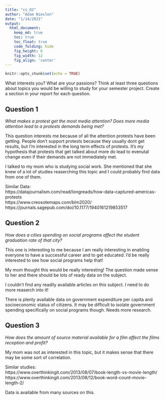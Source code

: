 ```yaml
---
title: "cs_02"
author: "Adam Nieslen"
date: "1/14/2021"
output: 
  html_document:  
    keep_md: true
    toc: true
    toc_float: true
    code_folding: hide
    fig_height: 6
    fig_width: 12
    fig_align: 'center'
---
```


```r
knitr::opts_chunk$set(echo = TRUE)
```

What interests you? What are your passions? Think at least three questions about topics you would be willing to study for your semester project. Create a section in your report for each question.  

## Question 1  
*What makes a protest get the most media attention? Does more media attention lead to a protests demands being met?  *

This question interests me because of all the attention protests have been getting. People don't support protests because they usually dont get results, but I'm interested in the long term effects of protests. It's my hypothesis that protests that get talked about more do lead to evenutal change even if their demands are not immediately met.  

I talked to my mom who is studying social work. She mentioned that she knew of a lot of studies reaserching this topic and I could probably find data from one of them.  

Similar Data:  
https://datajournalism.com/read/longreads/how-data-captured-americas-protests  
https://www.creosotemaps.com/blm2020/  
https://journals.sagepub.com/doi/10.1177/1940161219853517  

## Question 2  
*How does a cities spending on social programs affect the student graduation rate of that city?*  

This one is interesting to me because I am really interesting in enabling everyone to have a successful career and to get educated. I'd be really interested to see how social programs help that!  

My mom thought this would be really interesting! The question made sense to her and there should be lots of ready data on the subject.  

I couldn't find any readily available articles on this subject. I need to do more reaserch into it!  

There is plenty available data on government expenditure per capita and socioeconomic status of citizens. It may be difficult to isolate government spending specifically on social programs though. Needs more research.  

## Question 3  
*How does the amount of source material available for a film affect the films reception and profit?*   

My mom was not as interested in this topic, but it makes sense that there may be some sort of correlation.  

Similar studies:  
https://www.overthinkingit.com/2013/08/07/book-length-vs-movie-length/  
https://www.overthinkingit.com/2013/08/12/book-word-count-movie-length-2/  

Data is available from many sources on this.
```r

```


